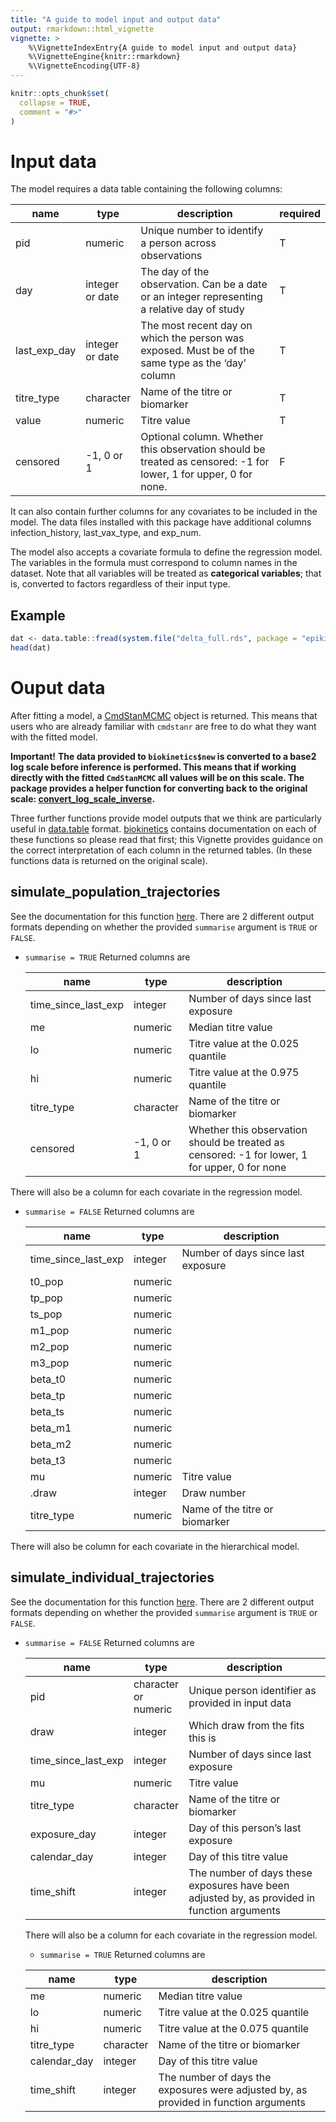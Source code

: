 ```yaml
---
title: "A guide to model input and output data"
output: rmarkdown::html_vignette
vignette: >
    %\VignetteIndexEntry{A guide to model input and output data}
    %\VignetteEngine{knitr::rmarkdown}
    %\VignetteEncoding{UTF-8}
---
```


```r
knitr::opts_chunk$set(
  collapse = TRUE,
  comment = "#>"
)
```

# Input data

The model requires a data table containing the following columns:

| name         | type            | description                                                                                                     | required |
|--------------|-----------------|-----------------------------------------------------------------------------------------------------------------| -------- |
| pid          | numeric         | Unique number to identify a person across observations                                                          | T|
| day          | integer or date | The day of the observation. Can be a date or an integer representing a relative day of study                    | T|
| last_exp_day | integer or date | The most recent day on which the person was exposed. Must be of the same type as the 'day' column               | T|
| titre_type   | character       | Name of the titre or biomarker                                                                                  | T|
| value        | numeric         | Titre value                                                                                                     | T|
| censored     | -1, 0 or 1      | Optional column. Whether this observation should be treated as censored: -1 for lower, 1 for upper, 0 for none. | F|

It can also contain further columns for any covariates to be included in the model. The data files installed with this package have additional columns infection_history, last_vax_type, and exp_num.

The model also accepts a covariate formula to define the regression model. The variables in the formula must correspond to column names in the dataset. Note that all variables will be treated as **categorical variables**; that is, converted to factors regardless of their input type.

## Example

```r
dat <- data.table::fread(system.file("delta_full.rds", package = "epikinetics"))
head(dat)
```

# Ouput data

After fitting a model, a [CmdStanMCMC](https://mc-stan.org/cmdstanr/reference/CmdStanMCMC.html) object is returned. This means
that users who are already familiar with `cmdstanr` are free to do what they want with the fitted model.

**Important!**
**The data provided to `biokinetics$new` is converted to a base2 log scale before inference is performed. This means that if working
directly with the fitted `CmdStanMCMC` all values will be on this scale. The package provides a helper function for converting
back to the original scale: [convert_log_scale_inverse](../reference/convert_log_scale_inverse.html).**

Three further functions provide model outputs that we think are particularly useful in [data.table](https://cran.r-project.org/web/packages/data.table/) format.
[biokinetics](../reference/biokinetics.html) contains documentation on each of these functions so please read that first; this Vignette provides
guidance on the correct interpretation of each column in the returned tables. (In these functions data is returned on the original scale).

## simulate_population_trajectories

See the documentation for this function [here](../reference/biokinetics.html#method-simulate-population-trajectories).
There are 2 different output formats depending on whether the provided `summarise` argument is `TRUE` or `FALSE`.

* `summarise = TRUE`
    Returned columns are

    | name                | type       | description                                                                                   |
    |---------------------|------------|-----------------------------------------------------------------------------------------------|
    | time_since_last_exp | integer    | Number of days since last exposure                                                            |
    | me                  | numeric    | Median titre value                                                                            |
    | lo                  | numeric    | Titre value at the 0.025 quantile                                                             |
    | hi                  | numeric    | Titre value at the 0.975 quantile                                                             |
    | titre_type          | character  | Name of the titre or biomarker                                                                |
    | censored            | -1, 0 or 1 | Whether this observation should be treated as censored: -1 for lower, 1 for upper, 0 for none |

There will also be a column for each covariate in the regression model.

* `summarise = FALSE`
    Returned columns are

    | name                | type    | description                        |
    |---------------------|---------|------------------------------------|
    | time_since_last_exp | integer | Number of days since last exposure |
    | t0_pop              | numeric |                                    |
    | tp_pop              | numeric |                                    |
    | ts_pop              | numeric |                                    |
    | m1_pop              | numeric |                                    |
    | m2_pop              | numeric |                                    |
    | m3_pop              | numeric |                                    |
    | beta_t0             | numeric |                                    |
    | beta_tp             | numeric |                                    |
    | beta_ts             | numeric |                                    |
    | beta_m1             | numeric |                                    |
    | beta_m2             | numeric |                                    |
    | beta_t3             | numeric |                                    |
    | mu                  | numeric | Titre value                        |
    | .draw               | integer | Draw number                        |
    | titre_type          | numeric | Name of the titre or biomarker     |

There will also be column for each covariate in the hierarchical model.

## simulate_individual_trajectories

See the documentation for this function [here](../reference/biokinetics.html#method-simulate-individual-trajectories).
There are 2 different output formats depending on whether the provided `summarise` argument is `TRUE` or `FALSE`.

* `summarise = FALSE`
    Returned columns are

    | name                | type                 | description                                                                                 |
    |---------------------|----------------------|---------------------------------------------------------------------------------------------|
    | pid                 | character or numeric | Unique person identifier as provided in input data                                          |
    | draw                | integer              | Which draw from the fits this is                                                            |
    | time_since_last_exp | integer              | Number of days since last exposure                                                          |
    | mu                  | numeric              | Titre value                                                                                 |
    | titre_type          | character            | Name of the titre or biomarker                                                              |
    | exposure_day        | integer              | Day of this person's last exposure                                                          |
    | calendar_day        | integer              | Day of this titre value                                                                     |
    | time_shift          | integer              | The number of days these exposures have been adjusted by, as provided in function arguments |

    There will also be a column for each covariate in the regression model.

  * `summarise = TRUE`
      Returned columns are

   | name         | type      | description                                                                          |
   |--------------|-----------|--------------------------------------------------------------------------------------|
   | me           | numeric   | Median titre value                                                                   |
   | lo           | numeric   | Titre value at the 0.025 quantile                                                    |
   | hi           | numeric   | Titre value at the 0.075 quantile                                                    |
   | titre_type   | character | Name of the titre or biomarker                                                       |
   | calendar_day | integer   | Day of this titre value                                                              |
   | time_shift   | integer   | The number of days the exposures were adjusted by, as provided in function arguments |

